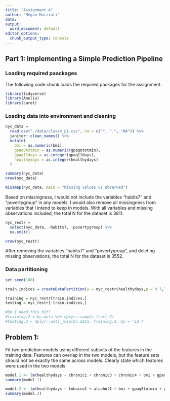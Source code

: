 ```yaml
---
title: "Assignment 4"
author: "Megan Marziali"
date: 
output:
  word_document: default
editor_options:
  chunk_output_type: console
---
```


## Part 1: Implementing a Simple Prediction Pipeline

### Loading required paackages

The following code chunk loads the required packages for the assignment.
```r
library(tidyverse)
library(Amelia)
library(caret)
```

### Loading data into environment and cleaning

```r
nyc_data = 
  read.csv("./data/class4_p1.csv", na = c("", ".", "NA")) %>% 
  janitor::clean_names() %>%
  mutate(
    bmi = as.numeric(bmi),
    gpaq8totmin = as.numeric(gpaq8totmin),
    gpaq11days = as.integer(gpaq11days),
    healthydays = as.integer(healthydays)
  )

summary(nyc_data)
nrow(nyc_data)

missmap(nyc_data, main = "Missing values vs observed")
```

Based on missingness, I would not include the variables "habits7" and "povertygroup" in any models. I would also remove all missingness from variables that I intend to keep in models. With all variables and missing observations included, the total N for the dataset is 3811.

```r
nyc_restr = 
  select(nyc_data, -habits7, -povertygroup) %>% 
  na.omit()

nrow(nyc_restr)
```

After removing the variables "habits7" and "povertygroup", and deleting missing observations, the total N for the dataset is 3552.

### Data partitioning

```r
set.seed(100)

train.indices = createDataPartition(y = nyc_restr$healthydays,p = 0.7,list = FALSE)

training = nyc_restr[train.indices,]
testing = nyc_restr[-train.indices,]

#Do I need this bit?
#training.2 = bc.data %>% dplyr::sample_frac(.7)
#testing.2 = dplyr::anti_join(bc.data, training.2, by = 'id')

```

## Problem 1:

Fit two prediction  models using  different subsets of the features in the training data. Features can overlap in the two models, but the feature sets should not be exactly the same across models. Clearly state which features were used in the two models.

```r
model.1 <- lm(healthydays ~ chronic1 + chronic3 + chronic4 + bmi + gpaq8totmin + gpaq11days + habits5 + dem3, data = training)
summary(model.1)

model.2 <- lm(healthydays ~ tobacco1 + alcohol1 + bmi + gpaq8totmin + gpaq11days + habits5 + dem3, data = training)
summary(model.2)
```
